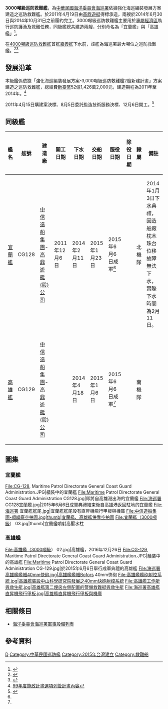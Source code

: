 {{軍艦模板
|名稱= 3000噸級巡防救難艦 [[File:Republic_of_China_Coast_Guard_Logo.svg|30px]] <br/>Yilan-class patrol vessel
|圖片= 
|圖片2= [[File:海巡署宜蘭艦與高雄艦.jpg|300px]]
|照片說明2= 2015年6月6日成軍典禮時的宜蘭艦（左）與高雄艦（右）
|艦種= [[巡防救難艦|巡防救難艦]]
|艦名=  
|擁有國={{ROC}}
|艦級= 3000噸級巡防救難艦
|代號= 
|前型=[[海巡署2000噸級巡防救難艦|2000噸級巡防救難艦]]
|次型= [[海巡署1000噸級巡防救難艦|1000噸級巡防救難艦]]
|同型= CG128宜蘭艦<br />CG129高雄艦
|數量= 2艘
|製造= [[高鼎遊艇|高鼎遊艇]]
|下訂= 
|造價= [[新臺幣|新臺幣]]26.07131億（經費）
|動工= 
|下水= 
|服役= 2015年6月6日<ref>{{cite news|author=林憲源|title=宜蘭艦、高雄艦成軍 海巡執法能量大增|url=https://tw.news.yahoo.com/%E5%AE%9C%E8%98%AD%E8%89%A6-%E9%AB%98%E9%9B%84%E8%89%A6%E6%88%90%E8%BB%8D-%E6%B5%B7%E5%B7%A1%E5%9F%B7%E6%B3%95%E8%83%BD%E9%87%8F%E5%A4%A7%E5%A2%9E-090556235.html|accessdate=2015-06-06|publisher=[[中國廣播公司|中國廣播公司]]|date=2015-06-06|archive-date=2015-06-13|archive-url=https://web.archive.org/web/20150613203109/https://tw.news.yahoo.com/%E5%AE%9C%E8%98%AD%E8%89%A6-%E9%AB%98%E9%9B%84%E8%89%A6%E6%88%90%E8%BB%8D-%E6%B5%B7%E5%B7%A1%E5%9F%B7%E6%B3%95%E8%83%BD%E9%87%8F%E5%A4%A7%E5%A2%9E-090556235.html|dead-url=no}}</ref><ref name="cna201506060148"/>
|退役= 
|結局= 
|除籍= 
|狀態= 服役中
|綽號= 
|榮譽= 
|排水= 3,610噸
|標準= 
|空載= 
|滿載= 3,719噸
|長度= 119.42米
|闊度= 15.2米
|型寬= 
|型深= 
|吃水= 4公尺
|燃料= 柴油
|鍋爐= 
|引擎= MTU 16V 1163柴油引擎
|出力= 5,400kw 4具 
|極速= 24節（時速約45公里）
|續航= 15節巡航1萬海浬（1萬8520公里）
|發電機= Caterpillar 柴油引擎
|電力輸出= 825kw 3具
|乘員= 80人（50正常部署 + 30訓練）
|飛行= 
|艦載機= [[歐直AS365海豚直升機|海豚直升機AS365N3]]<br/>[[UH-60黑鷹直升機|UH-60M黑鷹直升機]]
|裝備= [[波佛斯40公釐高射砲|波佛斯40公釐 L/70 快炮]]1門,<br />[[T-75_20毫米機砲|T-75 20毫米機砲]]1座,<br/>[[T75班用機槍|T75班用機槍]]4座
|裝甲= 
|射控裝置= CS/FCS-40整合射控系統
|偵搜設備= 
|電子設備= 
|電戰系統= 
|其它= 雙軸雙舵
}}

'''3000噸級巡防救難艦'''，為[[中華民國|中華民國]][[海洋委員會海巡署|海洋委員會海巡署]]依據強化海巡編裝發展方案建造之巡防救難艦。於2011年4月19日由[[高鼎遊艇|高鼎遊艇]]得標承造，兩艘於2014年6月30日與2014年10月31日之前履約完工。3000噸級巡防救難艦主要用於[[專屬經濟區|專屬經濟區]]執行巡防護漁及救難任務，同級艦總共建造兩艘，分別命名為「宜蘭艦」與「高雄艦」<ref name="cna201506060148">{{cite news|author=陳朝福|title=海安演習 總統讚許海巡執法提升|url=http://www.cna.com.tw/news/asoc/201506060148-1.aspx|accessdate=2015-06-12|agency=中央社|date=2015-06-06|archive-date=2015-06-14|archive-url=https://web.archive.org/web/20150614051913/http://www.cna.com.tw/news/asoc/201506060148-1.aspx|dead-url=no}}</ref>。

在[[海巡署4000噸級巡防救難艦|4000噸級巡防救難艦]]首艦[[嘉義艦|嘉義艦]]下水前，該艦為海巡署最大噸位之巡防救難艦。<ref>{{cite news|author1=王介村|author2=孟昭權|title=海巡新艦成軍 同步進行海安八號演習|url=http://news.pts.org.tw/detail.php?NEENO=298989|accessdate=2015-06-12|publisher=公視新聞|date=2015-06-06|archive-date=2015-06-14|archive-url=https://web.archive.org/web/20150614054444/http://news.pts.org.tw/detail.php?NEENO=298989|dead-url=no}}</ref><ref>{{Cite web |url=http://www.ship.org.tw/enewspaper/x-251/025101.htm |title=海巡署最大噸位之巡防救難艦 宜蘭艦下水(台灣船舶網電子報-由經濟部工業局經費支持) |access-date=2014-04-05 |archive-url=https://web.archive.org/web/20140407093811/http://www.ship.org.tw/enewspaper/x-251/025101.htm |archive-date=2014-04-07 |dead-url=yes }}</ref>

==發展沿革==
本級鑑係依據「強化海巡編裝發展方案-3,000噸級巡防救難艦2艘新建計畫」方案建造之巡防救難艦，總經費[[新臺幣|新臺幣]]52億1,426萬2,000元，建造期程為2011年至2014年。<ref>[http://210.241.21.133/DOC/4638/PLAN_30_200912282307101584.htm 99年度施政計畫選項列管計畫內容]{{dead link|date=2018年3月 |bot=InternetArchiveBot |fix-attempted=yes }}</ref>

2011年4月15日購建案決標、8月5日委託監造技術服務決標、12月6日開工。<ref>{{Cite web |url=http://www.cga.gov.tw/GipOpen/wSite/public/Attachment/f1346120111824.pdf |title=2012海巡報告書 海巡建設 |accessdate=2013-05-26 |archive-date=2013-06-10 |archive-url=https://web.archive.org/web/20130610022210/http://www.cga.gov.tw/GipOpen/wSite/public/Attachment/f1346120111824.pdf |dead-url=no }}</ref>

==同級艦==
{| class="sortable wikitable" border="1" align="center"
|-
! 艦名
! 舷號
! 建造廠
! 開工日期
! 下水日期
! 交船日期
! 服役日期
! 除役日期
! 隸屬
! 備註
|-
| [[宜蘭號巡防救難艦|宜蘭艦]] || CG128 ||[[中信造船集團|中信造船集團]]-[[高鼎遊艇股份有限公司|高鼎遊艇(股)公司]] || 2011年12月6日 || 2014年2月11日 || 2015年1月23日 || 2015年6月6日成軍<ref name="cna201506060148"/> || ||北機隊 || 2014年1月3日下水典禮，因造船廠枕木珠台位移故障無法下水，實際下水時間為2月11日。
|-
| [[高雄號巡防救難艦|高雄艦]]|| CG129 || [[中信造船集團|中信造船集團]]-[[高鼎遊艇股份有限公司|高鼎遊艇(股)公司]] || || 2014年4月18日 || 2015年1月6日 || 2015年6月6日成軍<ref name="cna201506060148"/> || ||南機隊 || 
|}

== 圖集 ==

===宜蘭艦===
<gallery>
File:CG-128, Maritime Patrol Directorate General Coast Guard Administration.JPG|艤裝中的宜蘭艦
File:Maritime Patrol Directorate General Coast Guard Administration CG128.jpg|即將自高雄港出海的宜蘭艦
File:海巡署 CG128宜蘭艦.jpg|2015年6月6日成軍典禮結束後自高雄港返回駐地的宜蘭艦
File:海巡署 宜蘭艦艦尾.jpg|宜蘭艦艦尾設有直昇機飛行甲板與機庫
File:中信造船集團-順嶸廠空拍圖.jpg|thumb|宜蘭艦、高雄艦併靠空拍圖
File:宜蘭艦（3000噸級） 03.jpg|thumb|宜蘭艦噴射高壓水柱
</gallery>

===高雄艦===
<gallery>
File:高雄艦（3000噸級） 02.jpg|高雄艦，2016年12月26日
File:CG-129, Maritime Patrol Directorate General Coast Guard Administration.JPG|艤裝中的高雄艦
File:Maritime Patrol Directorate General Coast Guard Administration CG-129.jpg|於2015年6月6日舉行成軍典禮的高雄艦
File:海巡署高雄艦艦艏40mm快砲.jpg|高雄艦艦艏Bofors 40mm快砲
File:高雄艦艦砲射控系統.jpg|高雄艦裝設中山科學研究院發展之40mm快砲射控系統
File:高雄艦工作艇與救生艇.jpg|高雄艦第二煙囪左側配置的警備救難艇與救生艇
File:海巡署高雄艦直昇機飛行甲板.jpg|高雄艦直昇機飛行甲板與機庫
</gallery>

== 相關條目 ==
* [[海洋委員會海巡署軍事設備列表|海洋委員會海巡署軍事設備列表]]

==參考資料==
{{reflist|2}}

{{海洋委員會海巡署}}

[[Category:海洋委員會海巡署|D]]
[[Category:中華民國巡防艦|Category:中華民國巡防艦]]
[[Category:2015年台灣建立|Category:2015年台灣建立]]
[[Category:救難船|Category:救難船]]